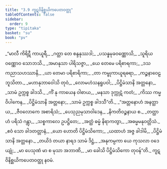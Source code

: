 ```yaml
---
title: "3.9 ကူဋဝိနိစ္ဆယိကပေတဝတ္ထု"
tableOfContents: false
sidebar:
  order: 9
type: "tipitaka"
basket: "su"
book: "pv"
---
```



<DynamicBreadcrumb />

<Division number="499" book="pv" e="ch" v="19" p="179">

<Paragraph number="541" type="verses" book="pv">
_“မာလီ ကိရိဋီ ကာယူရီ,_  
_ဂတ္တာ တေ စန္ဒနုဿဒါ;_  
_ပသန္နမုခဝဏ္ဏောသိ,_  
_သူရိယဝဏ္ဏောဝ သောဘသိ._  

</Paragraph>

</Division>
<Division number="500" book="pv" e="ch" v="19" p="179">

<Paragraph number="542" type="verses" book="pv">
_အမာနုသာ ပါရိသဇ္ဇာ,_  
_ယေ တေမေ ပရိစာရကာ;_  
_ဒသ ကညာသဟဿာနိ,_  
_ယာ တေမာ ပရိစာရိကာ;_  
_တာ ကမ္ဗုကာယူရဓရာ,_  
_ကဉ္စနာဝေဠဘူသိတာ._  

</Paragraph>

</Division>
<Division number="501" book="pv" e="ch" v="19" p="179">

<Paragraph number="543" type="verses" book="pv">
_မဟာနုဘာဝေါသိ တုဝံ,_  
_လောမဟံသနရူပဝါ;_  
_ပိဋ္ဌိမံသာနိ အတ္တနော,_  
_သာမံ ဥက္ကစ္စ ခါဒသိ._  

</Paragraph>

</Division>
<Division number="502" book="pv" e="ch" v="19" p="179">

<Paragraph number="544" type="verses" book="pv">
_ကိံ နု ကာယေန ဝါစာယ,_  
_မနသာ ဒုက္ကုဋံ ကတံ;_  
_ကိဿ ကမ္မဝိပါကေန,_  
_ပိဋ္ဌိမံသာနိ အတ္တနော;_  
_သာမံ ဥက္ကစ္စ ခါဒသီ”တိ._  

</Paragraph>

</Division>
<Division number="503" book="pv" e="ch" v="19" p="179">

<Paragraph number="545" type="verses" book="pv">
_“အတ္တနောဟံ အနတ္ထာယ,_  
_ဇီဝလောကေ အစာရိသံ;_  
_ပေသုညမုသာဝါဒေန,_  
_နိကတိဝဉ္စနာယ စ._  

</Paragraph>

</Division>
<Division number="504" book="pv" e="ch" v="19" p="179">

<Paragraph number="546" type="verses" book="pv">
_တတ္ထာဟံ ပရိသံ ဂန္တွာ,_  
_သစ္စကာလေ ဥပဋ္ဌိတေ;_  
_အတ္ထံ ဓမ္မံ နိရာကတွာ,_  
_အဓမ္မမနုဝတ္တိသံ._  

</Paragraph>

</Division>
<Division number="505" book="pv" e="ch" v="19" p="179">

<Paragraph number="547" type="verses" book="pv">
_ဧဝံ သော ခါဒတတ္တာနံ,_  
_ယော ဟောတိ ပိဋ္ဌိမံသိကော;_  
_ယထာဟံ အဇ္ဇ ခါဒါမိ,_  
_ပိဋ္ဌိမံသာနိ အတ္တနော._  

</Paragraph>

</Division>
<Division number="506" book="pv" e="ch" v="19" p="179">

<Paragraph number="548" type="verses" book="pv">
_တယိဒံ တယာ နာရဒ သာမံ ဒိဋ္ဌံ,_  
_အနုကမ္ပကာ ယေ ကုသလာ ဝဒေယျုံ;_  
_မာ ပေသုဏံ မာ စ မုသာ အဘာဏိ,_  
_မာ ခေါသိ ပိဋ္ဌိမံသိကော တုဝန်”တိ._  


</Paragraph>
</Division>

<Paragraph number="549" type="center" book="pv">
ကူဋဝိနိစ္ဆယိကပေတဝတ္ထု နဝမံ.
</Paragraph>